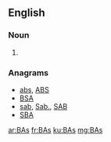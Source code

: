 {{also|Appendix:Variations of "bas"}}
==English==

===Noun===
{{head|en|noun plural form}}

# {{plural of|BA|lang=en}}

===Anagrams===
* [[abs#English|abs]], [[ABS#English|ABS]]
* [[BSA#English|BSA]]
* [[sab#English|sab]], [[Sab.#English|Sab.]], [[SAB#English|SAB]]
* [[SBA#English|SBA]]

[[ar:BAs]]
[[fr:BAs]]
[[ku:BAs]]
[[mg:BAs]]